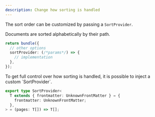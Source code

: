 ```yaml
---
description: Change how sorting is handled
---
```


The sort order can be customized by passing a `SortProvider`.

<Info>Documents are sorted alphabetically by their path.</Info>

```ts {4} showLineNumbers
return bundle({
  // other options
  sortProvider: (/*params*/) => {
    // implementation
  },
});
```

<Info>
  To get full control over how sorting is handled, it is possible to inject a
  custom `SortProvider`.
</Info>

```ts
export type SortProvider<
  T extends { frontmatter: UnknownFrontMatter } = {
    frontmatter: UnknownFrontMatter;
  },
> = (pages: T[]) => T[];
```
